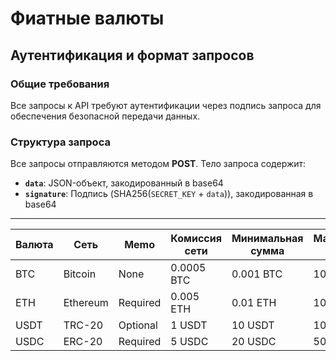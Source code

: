 # Фиатные валюты

## Аутентификация и формат запросов

### Общие требования
Все запросы к API требуют аутентификации через подпись запроса для обеспечения безопасной передачи данных.

### Структура запроса
Все запросы отправляются методом **POST**. Тело запроса содержит:

- **`data`**: JSON-объект, закодированный в base64
- **`signature`**: Подпись (SHA256(`SECRET_KEY` + `data`)), закодированная в base64

---

| Валюта | Сеть       | Memo        | Комиссия сети | Минимальная сумма | Максимальная сумма | Комиссия за конвертацию |
|--------|------------|-------------|---------------|-------------------|--------------------|-------------------------|
| BTC    | Bitcoin    | None        | 0.0005 BTC    | 0.001 BTC         | 10 BTC             | 0.5%                   |
| ETH    | Ethereum   | Required    | 0.005 ETH     | 0.01 ETH          | 100 ETH            | 0.3%                   |
| USDT   | TRC-20     | Optional    | 1 USDT        | 10 USDT           | 10,000 USDT        | 0.1%                   |
| USDC   | ERC-20     | Required    | 5 USDC        | 20 USDC           | 50,000 USDC        | 0.2%                   |

